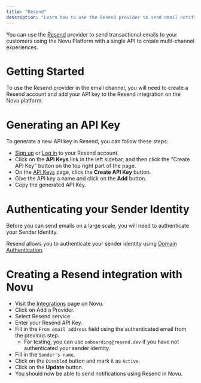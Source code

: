 ```yaml
---
title: "Resend"
description: "Learn how to use the Resend provider to send email notifications using Novu"
---
```


You can use the [Resend](https://resend.com/) provider to send transactional emails to your customers using the Novu Platform with a single API to create multi-channel experiences.

# Getting Started

To use the Resend provider in the email channel, you will need to create a Resend account and add your API key to the Resend integration on the Novu platform.

# Generating an API Key

To generate a new API key in Resend, you can follow these steps:

- [Sign up](https://resend.com/secret) or [Log in](https://resend.com/login) to your Resend account.
- Click on the **API Keys** link in the left sidebar, and then click the "Create API Key" button on the top right part of the page.
- On the [API Keys](https://resend.com/api-keys) page, click the **Create API Key** button.
- Give the API key a name and click on the **Add** button.
- Copy the generated API Key.

# Authenticating your Sender Identity

Before you can send emails on a large scale, you will need to authenticate your Sender Identity.

Resend allows you to authenticate your sender identity using [Domain Authentication](https://resend.com/docs/dashboard/domains/introduction).

# Creating a Resend integration with Novu

- Visit the [Integrations](https://dashboard-v2.novu.co/integrations?utm_campaign=docs-resend) page on Novu.
- Click on Add a Provider.
- Select Resend service.
- Enter your Resend API Key.
- Fill in the `From email address` field using the authenticated email from the previous step.
  - For testing, you can use `onboarding@resend.dev` if you have not authenticated your sender identity.
- Fill in the `Sender's name`.
- Click on the `Disabled` button and mark it as `Active`.
- Click on the **Update** button.
- You should now be able to send notifications using Resend in Novu.
